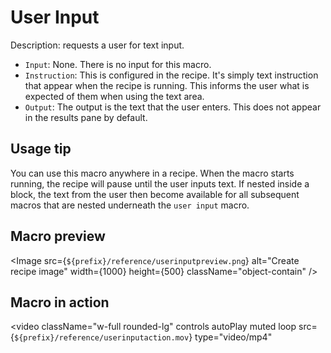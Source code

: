 
# User Input

Description: requests a user for text input.

- `Input`: None. There is no input for this macro.
- `Instruction`: This is configured in the recipe. It's simply text instruction that appear when the recipe is running. This informs the user what is expected of them when using the text area.
- `Output`: The output is the text that the user enters. This does not appear in the results pane by default.

## Usage tip

You can use this macro anywhere in a recipe. When the macro starts running, the recipe will pause until the user inputs text. If nested inside a block, the text from the user then become available for all subsequent macros that are nested underneath the `user input` macro.

## Macro preview

<Image
  src={`${prefix}/reference/userinputpreview.png`}
  alt="Create recipe image"
  width={1000}
  height={500}
  className="object-contain"
/>

## Macro in action

<video
className="w-full rounded-lg"
controls
autoPlay
muted
loop
src={`${prefix}/reference/userinputaction.mov`}
type="video/mp4"

> </video>
